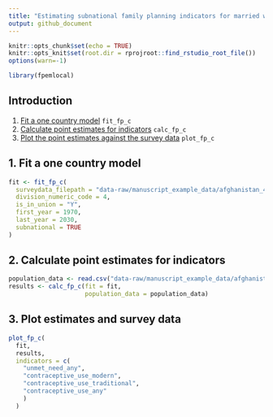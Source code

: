 ```yaml
---
title: "Estimating subnational family planning indicators for married women with custom user data"
output: github_document
---
```


```r
knitr::opts_chunk$set(echo = TRUE)
knitr::opts_knit$set(root.dir = rprojroot::find_rstudio_root_file())
options(warn=-1)
```


```r
library(fpemlocal)
```
## Introduction
1. [Fit a one country model](#fit) `fit_fp_c`
2. [Calculate point estimates for indicators](#results) `calc_fp_c`
3. [Plot the  point estimates against the survey data](#plot) `plot_fp_c`

## <a name="fit"></a>
## 1. Fit a one country model
```r
fit <- fit_fp_c(
  surveydata_filepath = "data-raw/manuscript_example_data/afghanistan_4_married_example.csv",
  division_numeric_code = 4,
  is_in_union = "Y",
  first_year = 1970,
  last_year = 2030,
  subnational = TRUE
)
```

## <a name="results"></a>
## 2. Calculate point estimates for indicators
```r
population_data <- read.csv("data-raw/manuscript_example_data/afghanistan_4_married_popdata_example.csv")
results <- calc_fp_c(fit = fit,
                     population_data = population_data)
```

## <a name="plot"></a>
## 3. Plot estimates and survey data
```r
plot_fp_c(
  fit,
  results,
  indicators = c(
    "unmet_need_any",
    "contraceptive_use_modern",
    "contraceptive_use_traditional",
    "contraceptive_use_any"
    )
  )
```
